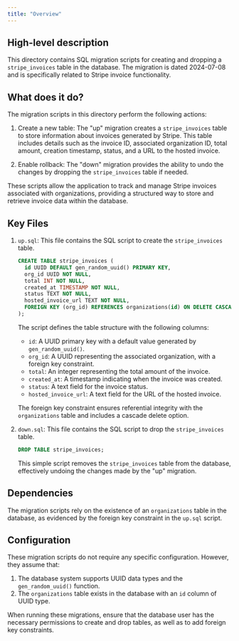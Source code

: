 ```yaml
---
title: "Overview"
---
```


## High-level description
This directory contains SQL migration scripts for creating and dropping a `stripe_invoices` table in the database. The migration is dated 2024-07-08 and is specifically related to Stripe invoice functionality.

## What does it do?
The migration scripts in this directory perform the following actions:

1. Create a new table: The "up" migration creates a `stripe_invoices` table to store information about invoices generated by Stripe. This table includes details such as the invoice ID, associated organization ID, total amount, creation timestamp, status, and a URL to the hosted invoice.

2. Enable rollback: The "down" migration provides the ability to undo the changes by dropping the `stripe_invoices` table if needed.

These scripts allow the application to track and manage Stripe invoices associated with organizations, providing a structured way to store and retrieve invoice data within the database.

## Key Files

1. `up.sql`: This file contains the SQL script to create the `stripe_invoices` table.

   ```sql
   CREATE TABLE stripe_invoices (
     id UUID DEFAULT gen_random_uuid() PRIMARY KEY,
     org_id UUID NOT NULL,
     total INT NOT NULL,
     created_at TIMESTAMP NOT NULL,
     status TEXT NOT NULL,
     hosted_invoice_url TEXT NOT NULL,
     FOREIGN KEY (org_id) REFERENCES organizations(id) ON DELETE CASCADE
   );
   ```

   The script defines the table structure with the following columns:
   - `id`: A UUID primary key with a default value generated by `gen_random_uuid()`.
   - `org_id`: A UUID representing the associated organization, with a foreign key constraint.
   - `total`: An integer representing the total amount of the invoice.
   - `created_at`: A timestamp indicating when the invoice was created.
   - `status`: A text field for the invoice status.
   - `hosted_invoice_url`: A text field for the URL of the hosted invoice.

   The foreign key constraint ensures referential integrity with the `organizations` table and includes a cascade delete option.

2. `down.sql`: This file contains the SQL script to drop the `stripe_invoices` table.

   ```sql
   DROP TABLE stripe_invoices;
   ```

   This simple script removes the `stripe_invoices` table from the database, effectively undoing the changes made by the "up" migration.

## Dependencies
The migration scripts rely on the existence of an `organizations` table in the database, as evidenced by the foreign key constraint in the `up.sql` script.

## Configuration
These migration scripts do not require any specific configuration. However, they assume that:

1. The database system supports UUID data types and the `gen_random_uuid()` function.
2. The `organizations` table exists in the database with an `id` column of UUID type.

When running these migrations, ensure that the database user has the necessary permissions to create and drop tables, as well as to add foreign key constraints.
